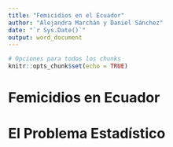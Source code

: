 ```yaml
---
title: "Femicidios en el Ecuador"
author: "Alejandra Marchán y Daniel Sánchez"
date: "`r Sys.Date()`"
output: word_document
---
```


```r
# Opciones para todos los chunks
knitr::opts_chunk$set(echo = TRUE)
```

# Femicidios en Ecuador

# El Problema Estadístico
